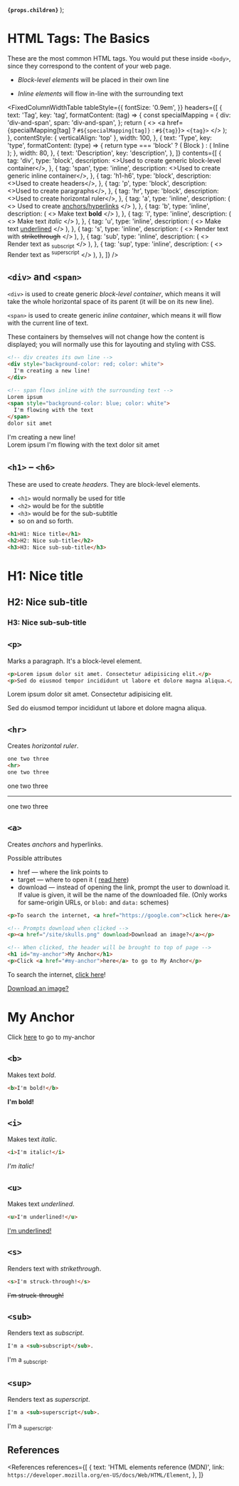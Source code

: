 
  <strong>
    <code>{props.children}</code>
  </strong>
);

<MetadataConfigurer title="HTML Tags: The Basics" dateCreated="2021-01-22" />

# HTML Tags: The Basics

These are the most common HTML tags. You would put these inside `<body>`, since they correspond to the content of your web page.

- <dfn>Block-level elements</dfn> will be placed in their own line

- <dfn>Inline elements</dfn> will flow in-line with the surrounding text

<FixedColumnWidthTable
  tableStyle={{
    fontSize: '0.9em',
  }}
  headers={[
    {
      text: 'Tag',
      key: 'tag',
      formatContent: (tag) => {
        const specialMapping = {
          div: 'div-and-span',
          span: 'div-and-span',
        };
        return (
          <>
            <a href={specialMapping[tag] ? `#${specialMapping[tag]}` : `#${tag}`}>
              <code>&lt;{tag}&gt;</code>
            </a>
          </>
        );
      },
      contentStyle: { verticalAlign: 'top' },
      width: 100,
    },
    {
      text: 'Type',
      key: 'type',
      formatContent: (type) => {
        return type === 'block' ? (
          <Badge color="red">Block</Badge>
        ) : (
          <Badge color="blue">Inline</Badge>
        );
      },
      width: 80,
    },
    {
      text: 'Description',
      key: 'description',
    },
  ]}
  contents={[
    {
      tag: 'div',
      type: 'block',
      description: <>Used to create generic block-level container</>,
    },
    {
      tag: 'span',
      type: 'inline',
      description: <>Used to create generic inline container</>,
    },
    {
      tag: 'h1-h6',
      type: 'block',
      description: <>Used to create headers</>,
    },
    {
      tag: 'p',
      type: 'block',
      description: <>Used to create paragraphs</>,
    },
    {
      tag: 'hr',
      type: 'block',
      description: <>Used to create horizontal ruler</>,
    },
    {
      tag: 'a',
      type: 'inline',
      description: (
        <>
          Used to create <a href="#">anchors/hyperlinks</a>
        </>
      ),
    },
    {
      tag: 'b',
      type: 'inline',
      description: (
        <>
          Make text <b>bold</b>
        </>
      ),
    },
    {
      tag: 'i',
      type: 'inline',
      description: (
        <>
          Make text <i>italic</i>
        </>
      ),
    },
    {
      tag: 'u',
      type: 'inline',
      description: (
        <>
          Make text <u>underlined</u>
        </>
      ),
    },
    {
      tag: 's',
      type: 'inline',
      description: (
        <>
          Render text with <s>strikethrough</s>
        </>
      ),
    },
    {
      tag: 'sub',
      type: 'inline',
      description: (
        <>
          Render text as <sub>subscript</sub>
        </>
      ),
    },
    {
      tag: 'sup',
      type: 'inline',
      description: (
        <>
          Render text as <sup>superscript</sup>
        </>
      ),
    },
  ]}
/>

## `<div>` and `<span>`

`<div>` is used to create generic <dfn>block-level container</dfn>, which means it will take the whole horizontal space of its parent
(it will be on its new line).

`<span>` is used to create generic <dfn>inline container</dfn>, which means it will flow with the current line of text.

These containers by themselves will not change how the content is displayed; you will normally use this for layouting and styling with CSS.

```html
<!-- div creates its own line -->
<div style="background-color: red; color: white">
  I'm creating a new line!
</div>

<!-- span flows inline with the surrounding text -->
Lorem ipsum
<span style="background-color: blue; color: white">
  I'm flowing with the text
</span>
dolor sit amet
```

<LightBox label="Preview">
  <div style={{ backgroundColor: 'red', color: 'white' }}>I'm creating a new line!</div>
  Lorem ipsum <span style={{ backgroundColor: 'blue', color: 'white' }}>
    I'm flowing with the text
  </span> dolor sit amet
</LightBox>

## `<h1>` &ndash; `<h6>`

These are used to create <em>headers</em>. They are block-level elements.

- `<h1>` would normally be used for title
- `<h2>` would be for the subtitle
- `<h3>` would be for the sub-subtitle
- so on and so forth.

```html
<h1>H1: Nice title</h1>
<h2>H2: Nice sub-title</h2>
<h3>H3: Nice sub-sub-title</h3>
```

<LightBox label="Preview">
  <h1 style={{ border: 'none', margin: 0, marginBottom: 10, padding: 0 }}>H1: Nice title</h1>
  <h2 style={{ border: 'none', margin: 0, marginBottom: 10, padding: 0 }}>H2: Nice sub-title</h2>
  <h3 style={{ border: 'none', margin: 0, padding: 0 }}>H3: Nice sub-sub-title</h3>
</LightBox>

## `<p>`

Marks a paragraph. It's a block-level element.

<!-- prettier-ignore -->
```html
<p>Lorem ipsum dolor sit amet. Consectetur adipisicing elit.</p>
<p>Sed do eiusmod tempor incididunt ut labore et dolore magna aliqua.</p>
```

<LightBox label="Preview">
  <p>Lorem ipsum dolor sit amet. Consectetur adipisicing elit.</p>
  <p>Sed do eiusmod tempor incididunt ut labore et dolore magna aliqua.</p>
</LightBox>

## `<hr>`

Creates <dfn>horizontal ruler</dfn>.

<!-- prettier-ignore -->
```html
one two three
<hr>
one two three
```

<LightBox label="Preview">
  one two three
  <hr />
  one two three
</LightBox>

## `<a>`

Creates <dfn>anchors</dfn> and hyperlinks.

<Badge color="blue">Possible attributes</Badge>
<ul>
  <li>
    <Attribute>href</Attribute> &mdash; where the link points to
  </li>
  <li>
    <Attribute>target</Attribute> &mdash; where to open it (
    <a href="/web/html/html-attributes-recurring#target">read here</a>)
  </li>
  <li>
    <Attribute>download</Attribute> &mdash; instead of opening the link, prompt the user to download
    it. If value is given, it will be the name of the downloaded file. (Only works for same-origin
    URLs, or <code>blob:</code> and <code>data:</code> schemes)
  </li>
</ul>

```html
<p>To search the internet, <a href="https://google.com">click here</a>!</p>

<!-- Prompts download when clicked -->
<p><a href="/site/skulls.png" download>Download an image?</a></p>

<!-- When clicked, the header will be brought to top of page -->
<h1 id="my-anchor">My Anchor</h1>
<p>Click <a href="#my-anchor">here</a> to go to My Anchor</p>
```

<!-- prettier-ignore -->
<LightBox label="Preview">
  <p>To search the internet, <a href="https://google.com" target="_blank">click here</a>!</p>
  <p><a href="/site/skulls.png" download>Download an image?</a></p>
  <h1 style={{ border: 'none', margin: '16px 0 0', padding: 0, }} id="my-anchor">My Anchor</h1>
  <p>Click <a href="#my-anchor">here</a> to go to my-anchor</p>
</LightBox>

## `<b>`

Makes text <em>bold</em>.

```html
<b>I'm bold!</b>
```

<LightBox label="Preview">
  <b>I'm bold!</b>
</LightBox>

## `<i>`

Makes text <em>italic</em>.

```html
<i>I'm italic!</i>
```

<LightBox label="Preview">
  <i>I'm italic!</i>
</LightBox>

## `<u>`

Makes text <em>underlined</em>.

```html
<u>I'm underlined!</u>
```

<LightBox label="Preview">
  <u>I'm underlined!</u>
</LightBox>

## `<s>`

Renders text with <em>strikethrough</em>.

```html
<s>I'm struck-through!</s>
```

<LightBox label="Preview">
  <s>I'm struck-through!</s>
</LightBox>

## `<sub>`

Renders text as <em>subscript</em>.

```html
I'm a <sub>subscript</sub>.
```

<LightBox label="Preview">
  I'm a <sub>subscript</sub>.
</LightBox>

## `<sup>`

Renders text as <em>superscript</em>.

```html
I'm a <sub>superscript</sub>.
```

<LightBox label="Preview">
  I'm a <sub>superscript</sub>.
</LightBox>

## References

<References
  references={[
    {
      text: 'HTML elements reference (MDN)',
      link: `https://developer.mozilla.org/en-US/docs/Web/HTML/Element`,
    },
  ]}
></References>
